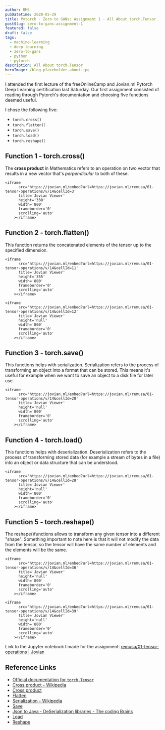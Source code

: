```yaml
---
author: RMS
pubDatetime: 2020-05-29
title: Pytorch - Zero to GANs: Assignment 1 - All About torch.Tensor
postSlug: zero-to-gans-assignment-1
featured: false
draft: false
tags:
  - machine-learning
  - deep-learning
  - zero-to-gans
  - python
  - pytorch
description: All About torch.Tensor
heroImage: /blog-placeholder-about.jpg
---
```


I attended the first lecture of the freeOnlineCamp and Jovian.ml Pytorch Deep Learning certification last Saturday.
Our first assignment consisted of reading through Pytorch's documentation and choosing five functions deemed useful.

I chose the following five:

- `torch.cross()`
- `torch.flatten()`
- `torch.save()`
- `torch.load()`
- `torch.reshape()`

## Function 1 - torch.cross()

The **cross product** in Mathematics refers to an operation on two vector that results in a new vector that's _perpendicular_ to both of these.

    <iframe
          src='https://jovian.ml/embed?url=https://jovian.ml/remusa/01-tensor-operations/v/14&cellId=3'
          title='Jovian Viewer'
          height='338'
          width='800'
          frameborder='0'
          scrolling='auto'
        ></iframe>

## Function 2 - torch.flatten()

This function returns the concatenated elements of the tensor up to the specified dimension.

    <iframe
          src='https://jovian.ml/embed?url=https://jovian.ml/remusa/01-tensor-operations/v/14&cellId=11'
          title='Jovian Viewer'
          height='355'
          width='800'
          frameborder='0'
          scrolling='auto'
        ></iframe>

    <iframe
          src='https://jovian.ml/embed?url=https://jovian.ml/remusa/01-tensor-operations/v/14&cellId=12'
          title='Jovian Viewer'
          height='null'
          width='800'
          frameborder='0'
          scrolling='auto'
        ></iframe>

## Function 3 - torch.save()

This functions helps with serialization. Serialization refers to the process of transforming an object into a format
that can be stored. This means it's useful for example when we want to save an object to a disk file for later use.

    <iframe
          src='https://jovian.ml/embed?url=https://jovian.ml/remusa/01-tensor-operations/v/14&cellId=20'
          title='Jovian Viewer'
          height='null'
          width='800'
          frameborder='0'
          scrolling='auto'
        ></iframe>

## Function 4 - torch.load()

This functions helps with deserialization. Deserialization refers to the process of transforming stored data (for
example a stream of bytes in a file) into an object or data structure that can be understood.

    <iframe
          src='https://jovian.ml/embed?url=https://jovian.ml/remusa/01-tensor-operations/v/14&cellId=28'
          title='Jovian Viewer'
          height='null'
          width='800'
          frameborder='0'
          scrolling='auto'
        ></iframe>

## Function 5 - torch.reshape()

The reshape()functions allows to transform any given tensor into a different "shape". Something important to note here
is that it will not modify the data from the tensor, so the tensor will have the same number of elements and the
elements will be the same.

    <iframe
          src='https://jovian.ml/embed?url=https://jovian.ml/remusa/01-tensor-operations/v/14&cellId=36'
          title='Jovian Viewer'
          height='null'
          width='800'
          frameborder='0'
          scrolling='auto'
        ></iframe>

    <iframe
          src='https://jovian.ml/embed?url=https://jovian.ml/remusa/01-tensor-operations/v/14&cellId=39'
          title='Jovian Viewer'
          height='null'
          width='800'
          frameborder='0'
          scrolling='auto'
        ></iframe>

Link to the Jupyter notebook I made for the assignment:
[remusa/01-tensor-operations | Jovian](https://jovian.ml/remusa/01-tensor-operations)

## Reference Links

- [Official documentation for `torch.Tensor`](https://pytorch.org/docs/stable/tensors.html)
- [Cross product - Wikipedia](https://en.wikipedia.org/wiki/Cross_product)
- [Cross product](https://pytorch.org/docs/stable/torch.html#torch.cross)
- [Flatten](https://pytorch.org/docs/stable/torch.html#torch.flatten)
- [Serialization - Wikipedia](https://en.wikipedia.org/wiki/Serialization)
- [Save](https://pytorch.org/docs/stable/torch.html#serialization)
- [Json to Java - DeSerialization libraries - The coding Brains](https://thecodingbrains.com/json-to-java-deserialization-libraries/)
- [Load](https://pytorch.org/docs/stable/torch.html#torch.load)
- [Reshape](https://pytorch.org/docs/stable/torch.html#torch.reshape)
